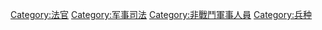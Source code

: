 [[Category:法官|Category:法官]]
[[Category:军事司法|Category:军事司法]]
[[Category:非戰鬥軍事人員|Category:非戰鬥軍事人員]]
[[Category:兵种|Category:兵种]]